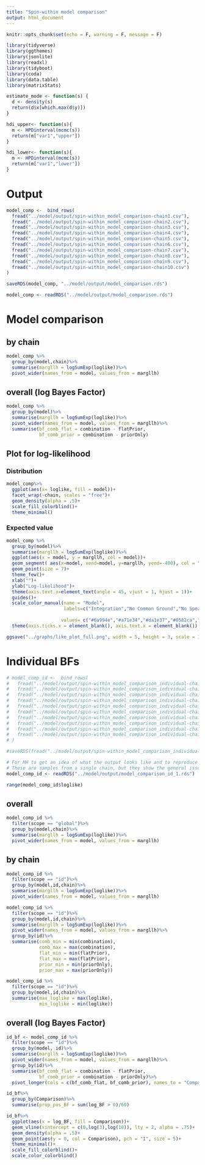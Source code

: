 ```yaml
---
title: "Spin-within model comparison"
output: html_document
---
```


```r
knitr::opts_chunk$set(echo = F, warning = F, message = F)

library(tidyverse)
library(ggthemes)
library(jsonlite)
library(readxl)
library(tidyboot)
library(coda)
library(data.table)
library(matrixStats)

estimate_mode <- function(s) {
  d <- density(s)
  return(d$x[which.max(d$y)])
}

hdi_upper<- function(s){
  m <- HPDinterval(mcmc(s))
  return(m["var1","upper"])
}

hdi_lower<- function(s){
  m <- HPDinterval(mcmc(s))
  return(m["var1","lower"])
}

```

# Output

```r
model_comp <-  bind_rows(
  fread("../model/output/spin-within_model_comparison-chain1.csv"),
  fread("../model/output/spin-within_model_comparison-chain2.csv"),
  fread("../model/output/spin-within_model_comparison-chain3.csv"),
  fread("../model/output/spin-within_model_comparison-chain4.csv"),
  fread("../model/output/spin-within_model_comparison-chain5.csv"),
  fread("../model/output/spin-within_model_comparison-chain6.csv"),
  fread("../model/output/spin-within_model_comparison-chain7.csv"),
  fread("../model/output/spin-within_model_comparison-chain8.csv"),
  fread("../model/output/spin-within_model_comparison-chain9.csv"),
  fread("../model/output/spin-within_model_comparison-chain10.csv")
)

saveRDS(model_comp, "../model/output/model_comparison.rds")

model_comp <- readRDS("../model/output/model_comparison.rds")
```

# Model comparison

## by chain

```r
model_comp %>%
  group_by(model,chain)%>%
  summarise(margllh = logSumExp(loglike))%>%
  pivot_wider(names_from = model, values_from = margllh)
```

## overall (log Bayes Factor)

```r
model_comp %>%
  group_by(model)%>%
  summarise(margllh = logSumExp(loglike))%>%
  pivot_wider(names_from = model, values_from = margllh)%>%
  summarise(bf_comb_flat = combination - flatPrior, 
            bf_comb_prior = combination - priorOnly)
```

## Plot for log-likelihood

### Distribution

```r
model_comp%>%
  ggplot(aes(x= loglike, fill = model))+
  facet_wrap(~chain, scales = "free")+
  geom_density(alpha = .5)+
  scale_fill_colorblind()+
  theme_minimal()
```

### Expected value

```r
model_comp %>%
  group_by(model)%>%
  summarise(margllh = logSumExp(loglike))%>%
  ggplot(aes(x = model, y = margllh, col = model))+
  geom_segment( aes(x=model, xend=model, y=margllh, yend=-400), col = "black", size = 1)+
  geom_point(size = 7)+
  theme_few()+ 
  xlab("")+
  ylab("Log-likelihood")+
  theme(axis.text.x=element_text(angle = 45, vjust = 1, hjust = 1))+
  guides()+
  scale_color_manual(name = "Model",
                     labels=c("Integration","No Common Ground","No Speaker Informativeness"),
                     
                    values= c("#6a994e","#a71e34","#da1e37","#0582ca","#003554"))+
  theme(axis.ticks.x = element_blank(), axis.text.x = element_blank())
```

```r
ggsave("../graphs/like_plot_full.png", width = 5, height = 3, scale = 1.5)
```

# Individual BFs

```r
# model_comp_id <-  bind_rows(
#   fread("../model/output/spin-within_model_comparison_individual-chain1.csv"),
#   fread("../model/output/spin-within_model_comparison_individual-chain2.csv"),
#   fread("../model/output/spin-within_model_comparison_individual-chain3.csv"),
#   fread("../model/output/spin-within_model_comparison_individual-chain4.csv"),
#   fread("../model/output/spin-within_model_comparison_individual-chain5.csv"),
#   fread("../model/output/spin-within_model_comparison_individual-chain6.csv"),
#   fread("../model/output/spin-within_model_comparison_individual-chain7.csv"),
#   fread("../model/output/spin-within_model_comparison_individual-chain8.csv"),
#   fread("../model/output/spin-within_model_comparison_individual-chain9.csv"),
#   fread("../model/output/spin-within_model_comparison_individual-chain10.csv")
# )

#saveRDS(fread("../model/output/spin-within_model_comparison_individual-chain1.csv"), "../model/output/model_comparison_id_1.rds")

# For MH to get an idea of what the output looks like and to reproduce the logSumExp problem
# These are samples from a single chain, but they show the general issue
model_comp_id <- readRDS("../model/output/model_comparison_id_1.rds")
```

```r
range(model_comp_id$loglike)
```

## overall

```r
model_comp_id %>%
  filter(scope == "global")%>%
  group_by(model,chain)%>%
  summarise(margllh = logSumExp(loglike))%>%
  pivot_wider(names_from = model, values_from = margllh)
```

## by chain

```r
model_comp_id %>%
  filter(scope == "id")%>%
  group_by(model,id,chain)%>%
  summarise(margllh = logSumExp(loglike))%>%
  pivot_wider(names_from = model, values_from = margllh)
```

```r
model_comp_id %>%
  filter(scope == "id")%>%
  group_by(model,id,chain)%>%
  summarise(margllh = logSumExp(loglike))%>%
  pivot_wider(names_from = model, values_from = margllh)%>%
  group_by(id)%>%
  summarise(comb_min = min(combination), 
            comb_max = max(combination),
            flat_min = min(flatPrior), 
            flat_max = max(flatPrior),
            prior_min = min(priorOnly), 
            prior_max = max(priorOnly))

model_comp_id %>%
  filter(scope == "id")%>%
  group_by(model,id,chain)%>%
  summarise(max_loglike = max(loglike),
            min_loglike = min(loglike))
```

## overall (log Bayes Factor)

```r
id_bf <- model_comp_id %>%
  filter(scope == "id")%>%
  group_by(model, id)%>%
  summarise(margllh = logSumExp(loglike))%>%
  pivot_wider(names_from = model, values_from = margllh)%>%
  group_by(id)%>%
  summarise(bf_comb_flat = combination - flatPrior, 
            bf_comb_prior = combination - priorOnly)%>%
  pivot_longer(cols = c(bf_comb_flat, bf_comb_prior), names_to = "Comparison", values_to = "log_BF")
```

```r
id_bf%>%
  group_by(Comparison)%>%
  summarise(prop_pos_BF = sum(log_BF > 0)/60)
```

```r
id_bf%>%
  ggplot(aes(x = log_BF, fill = Comparison))+
  geom_vline(xintercept = c(0,log(3),log(10)), lty = 2, alpha = .75)+
  geom_density(alpha = .5)+
  geom_point(aes(y = 0, col = Comparison), pch = "I", size = 5)+
  theme_minimal()+
  scale_fill_colorblind()+
  scale_color_colorblind()
```

